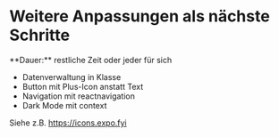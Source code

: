 
# Weitere Anpassungen als nächste Schritte

<Callout>
  **Dauer:** restliche Zeit oder jeder für sich 

  - Datenverwaltung in Klasse
  - Button mit Plus-Icon anstatt Text
  - Navigation mit reactnavigation
  - Dark Mode mit context
</Callout>

Siehe z.B. https://icons.expo.fyi